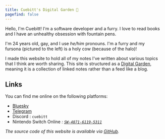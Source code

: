 ```yaml
---
title: Cuebitt's Digital Garden 🌱
pagefind: false
---
```



<div class="overflow-auto">

<span class="float-left !m-2 size-1/3">
    <AttributedImage image={gallery[8]} load={"eager"} />
</span>

Hello, I'm Cuebitt! I'm a software developer and a furry. I love to read books and I have an unhealthy obsession with fountain pens.

I'm 24 years old, gay, and I use _he/him_ pronouns. I'm a furry and my fursona (pictured to the left) is a holy cow (because of the halo)!

I made this website to hold all of my notes I've written about various topics that I think are worth sharing. This site is structured as a [Digital Garden](https://maggieappleton.com/garden-history), meaning it is a collection of linked notes rather than a feed like a blog.

</div>

## Links

You can find me online on the following platforms:

- [Bluesky <Icon name="blueSky" class="align-middle !inline-block" />](https://bsky.app/profile/cuebitt.rip)
- [Telegram <Icon name="telegram" class="align-middle !inline-block" />](https://t.me/cuebitt)
- Discord <Icon name="discord" class="align-middle !inline-block" />: `cuebitt`
- Nintendo Switch Online <i class="mdi--nintendo-switch align-middle" />: [`SW-4871-6119-5311`](https://lounge.nintendo.com/friendcode/4871-6119-5311/DVd2pYxgyV)

The source code of this website is available via [GitHub](https://github.com/cuebitt/cuebitt.rip).
